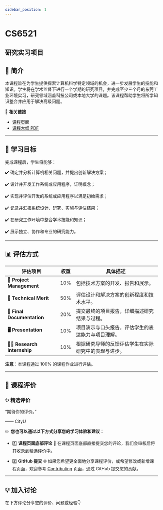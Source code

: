 ```yaml
---
sidebar_position: 1
---
```


# CS6521
## 研究实习项目

## **📘 简介**
本课程旨在为学生提供探索计算机科学特定领域的机会，进一步发展学生的技能和知识。学生将在学术监督下进行一个学期的研究项目，并完成至少三个月的东莞工业环境实习，研究领域涵盖科技公司或本地大学的课题。该课程帮助学生将所学知识整合并应用于解决高级问题。

🔗 **相关链接**
- [课程页面](https://www.cityu.edu.hk/catalogue/pg/202425/course/CS6521.htm)
- [课程大纲 PDF](https://www.cityu.edu.hk/catalogue/pg/202425/course/CS6521.pdf)

---

## **🎯 学习目标**

完成课程后，学生将能够：

✔️ 确定并分析计算机相关问题，并提出创新解决方案；

✔️ 设计并开发工作系统或应用程序，证明概念；

✔️ 实现并评估开发的系统或应用程序以满足初始需求；

✔️ 记录并汇报系统设计、研究、实施与评估结果；

✔️ 在研究工作环境中整合学术技能和知识；

✔️ 展示独立、协作和专业的研究能力。

---

## **📊 评估方式**

| **评估项目**              | **权重** | **具体描述**                                                                                       |
|--------------------------|---------|---------------------------------------------------------------------------------------------------|
| **📝 Project Management** | 10%     | 包括技术方案的开发、报告和展示。                                                                  |
| **📄 Technical Merit**     | 50%     | 评估设计和解决方案的创新程度和技术水平。                                                          |
| **📄 Final Documentation** | 20%     | 提交最终的项目报告，详细描述研究结果与过程。                                                      |
| **🖥️ Presentation**         | 10%     | 项目演示与口头报告，评估学生的表达能力与项目理解。                                                |
| **🧑‍💻 Research Internship** | 10%     | 根据研究导师的反馈评估学生在实际研究中的表现与进步。                                              |

**注意**：本课程通过 100% 的课程作业进行评估。

---

## **💬 课程评价**

### ✨ **精选评价**
<div className={commentStyles.commentBox}>
    <p className={commentStyles.commentText}>
        “期待你的评价。”
    </p>
    <p className={commentStyles.commentAuthor}>—— CityU</p>
</div>

✏️ **您也可以通过以下方式分享您的学习体验和建议：**

- 1️⃣ **课程页面底部评论**
💬 在课程页面底部直接提交您的评论，我们会审核后将其收录到精选评价中。

- 2️⃣ **GitHub 提交**
🌐 如果您希望更全面地分享课程评价，或希望修改或新增课程页面，欢迎参考 [Contributing](https://penjc.github.io/CityU/contributing) 页面，通过 GitHub 提交您的贡献。




---

## **💡 加入讨论**

在下方评论分享您的评价、问题或经验👇
<Utterances />